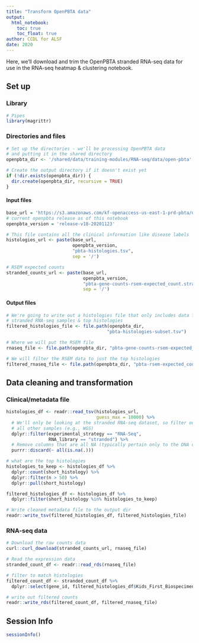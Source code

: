 ```yaml
---
title: "Transform OpenPBTA data"
output: 
  html_notebook:
    toc: true
    toc_float: true
author: CCDL for ALSF
date: 2020
---
```


Here, we'll download and trim the OpenPBTA stranded RNA-seq data for use in the RNA-seq heatmap & clustering notebook.

## Set up

### Library

```r
# Pipes
library(magrittr)
```

### Directories and files

```r
# Set up the directories - we'll be processing OpenPBTA data 
# and putting it in the shared directory
openpbta_dir <- '/shared/data/training-modules/RNA-seq/data/open-pbta'

# Create the output directory if it doesn't exist yet 
if (!dir.exists(openpbta_dir)) {
  dir.create(openpbta_dir, recursive = TRUE)
}
```

#### Input files

```r

base_url = 'https://s3.amazonaws.com/kf-openaccess-us-east-1-prd-pbta/data'
# current openpbta release as of this notebook
openpbta_version = 'release-v18-20201123'

# This file contains all the clinical information like disease labels
histologies_url <- paste(base_url, 
                         openpbta_version, 
                         "pbta-histologies.tsv",
                         sep = '/')

# RSEM expected counts
stranded_counts_url <- paste(base_url, 
                             openpbta_version, 
                             "pbta-gene-counts-rsem-expected_count.stranded.rds",
                             sep = '/')
```

#### Output files

```r
# We're going to write out a histologies file that only includes data for the
# stranded RNA-seq samples & top histologies
filtered_histologies_file <- file.path(openpbta_dir, 
                                      "pbta-histologies-subset.tsv")

# Where we will put the RSEM file
rnaseq_file <- file.path(openpbta_dir, "pbta-gene-counts-rsem-expected_count.stranded.rds")

# We will filter the RSEM data to just the top histologies
filtered_rnaseq_file <- file.path(openpbta_dir, "pbta-rsem-expected_count-subset.rds")

```

## Data cleaning and transformation

### Clinical/metadata file

```r
histologies_df <- readr::read_tsv(histologies_url,
                                  guess_max = 10000) %>%
  # We'll only be looking at the stranded RNA-seq dataset, so filter out
  # all other samples (e.g., WGS)
  dplyr::filter(experimental_strategy == "RNA-Seq",
                RNA_library == "stranded") %>%
  # Remove columns that are all NA (typically pertain only to the DNA data)
  purrr::discard(~ all(is.na(.)))

# what are the top histologies
histologies_to_keep <- histologies_df %>%
  dplyr::count(short_histology) %>%
  dplyr::filter(n > 50) %>%
  dplyr::pull(short_histology)

filtered_histologies_df <- histologies_df %>%
  dplyr::filter(short_histology %in% histologies_to_keep)

# Write cleaned metadata file to the output dir
readr::write_tsv(filtered_histologies_df, filtered_histologies_file)
```

### RNA-seq data

```r
# Download the raw counts data
curl::curl_download(stranded_counts_url, rnaseq_file)

# Read the expression data
stranded_count_df <- readr::read_rds(rnaseq_file)
```

```r
# filter to match histologies
filtered_count_df <- stranded_count_df %>%
  dplyr::select(gene_id, filtered_histologies_df$Kids_First_Biospecimen_ID)

# write out filtered counts
readr::write_rds(filtered_count_df, filtered_rnaseq_file)
```

## Session Info

```r
sessionInfo()
```

